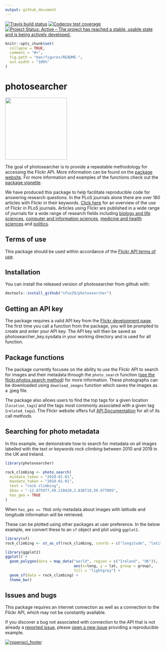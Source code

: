 ```yaml
---
output: github_document
---
```

[![Travis build status](https://travis-ci.org/ropensci/photosearcher.svg?branch=master)](https://travis-ci.org/ropensci/photosearcher) [![Codecov test coverage](https://codecov.io/gh/nfox29/photosearcher/branch/master/graph/badge.svg)](https://codecov.io/gh/ropensci/photosearcher?branch=master) [![Project Status: Active – The project has reached a stable, usable state and is being actively developed.](https://www.repostatus.org/badges/latest/active.svg)](https://www.repostatus.org/#active)
<!-- README.md is generated from README.Rmd. Please edit that file -->
```r
knitr::opts_chunk$set(
  collapse = TRUE,
  comment = "#>",
  fig.path = "man/figures/README-",
  out.width = "100%"
)
```
# photosearcher

<p align = "left">
<img src=".//man/figures/photosearcher_hex.png" height="200">
</p>


The goal of photosearcher is to provide a repeatable methodology for accessing the Flickr API. More information can be found on the [package website](https://docs.ropensci.org/photosearcher/). For more information and examples of the functions check out the [package vignette](https://docs.ropensci.org/photosearcher/articles/photosearcher.html).

We have produced this package to help facilitate reproducible code for answering research questions. In the PLoS journals alone there are over 180 articles with Flickr in their keywords. [Click here]( https://docs.ropensci.org/photosearcher/articles/flickr_in_research.html) for an overview of the use of Flickr in PLoS journals. Articles using Flickr are published in a wide range of journals for a wide range of research fields including [biology and life sciences](https://www.nature.com/articles/s41598-017-18007-4), [computer and information sciences](https://www.inderscience.com/info/inarticle.php?artid=99808), [medicine and health sciences](https://www.sciencedirect.com/science/article/abs/pii/S0272494418303086) and [politics](https://journals.sagepub.com/doi/full/10.1177/1470357218780530?casa_token=UubfU8-MbuAAAAAA%3AAQBSE3ipGOdMi33J6ISalSySECPxvmxvmgDys3-ni7Z5EuQHNGlPMhOxjq6hyfPLmo1tFEIJYCiR).

## Terms of use

This package should be used within accordance of the [Flickr API terms of use](https://www.flickr.com/help/terms/api).

## Installation

You can install the released version of photosearcher from github with:

``` r
devtools::install_github("nfox29/photosearcher")
```

## Getting an API key

The package requires a valid API key from the [Flickr development page](https://www.flickr.com/services/apps/create/). The first time you call a function from the package, you will be prompted to create and enter your API key. The API key will then be saved as photosearcher_key.sysdata in your working directory and is used for all function.

## Package functions

The package currently focuses on the ability to use the Flickr API to search for images and their metadata through the `photo_search` function ([ see the flickr.photos.search method](https://www.flickr.com/services/api/flickr.photos.search.html)) for more information. These photographs can be downloaded using `download_images` function which saves the images as a .jpeg file. 

The package also allows users to find the top tags for a given location (`location_tags`) and the tags most commonly associated with a given tag (`related_tags`). The Flickr website offers full [API Documentation](https://www.flickr.com/services/api/) for all of its call methods.

## Searching for photo metadata

In this example, we demonstrate how to search for metadata on all images labelled with the text or keywords *rock climbing* between 2010 and 2019 in the UK and Ireland. 

```r
library(photosearcher)

rock_climbing <- photo_search(
  mindate_taken = "2010-01-01",
  maxdate_taken = "2018-01-01",
  text = "rock climbing",
  bbox = "-12.875977,49.210420,2.636719,59.977005",
  has_geo = TRUE
)  
```

When `has_geo == TRUE` only metadata about images with latitude and longitude information will be retrieved. 

These can be plotted using other packages at user preference. In the below example, we convert these to an `sf` object and plot using `ggplot2`. 

```r
library(sf)
rock_climbing <- st_as_sf(rock_climbing, coords = c("longitude", "latitude"))

library(ggplot2)
ggplot() +
  geom_polygon(data = map_data("world", region = c("Ireland", "UK")), 
                               aes(x=long, y = lat, group = group),
                               fill = "lightgrey") + 
  geom_sf(data = rock_climbing) + 
  theme_bw()
```


## Issues and bugs

This package requires an internet connection as well as a connection to the Flickr API, which may not be constantly available. 

If you discover a bug not associated with connection to the API that is not already a [reported issue](https://github.com/ropensci/photosearcher/issues), please [open a new issue](https://github.com/ropensci/photosearcher/issues/new) providing a reproducible example.

[![ropensci_footer](https://ropensci.org/public_images/ropensci_footer.png)](https://ropensci.org)
